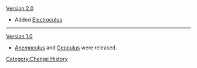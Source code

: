[[Version 2.0]]
*Added [[Electroculus]]
----
[[Version 1.0]]
*[[Anemoculus]] and [[Geoculus]] were released.
<noinclude>[[Category:Change History]]</noinclude>